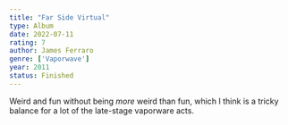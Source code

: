 ```yaml
---
title: "Far Side Virtual"
type: Album
date: 2022-07-11
rating: 7
author: James Ferraro
genre: ['Vaporwave']
year: 2011
status: Finished
---
```


Weird and fun without being _more_ weird  than fun, which I think is a tricky balance for a lot of the late-stage vaporware acts.
